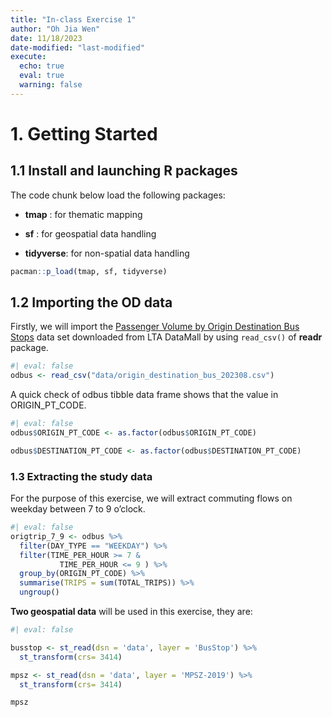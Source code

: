 ```yaml
---
title: "In-class Exercise 1"
author: "Oh Jia Wen"
date: 11/18/2023
date-modified: "last-modified"
execute: 
  echo: true
  eval: true
  warning: false
---
```


# 1. Getting Started

## 1.1 Install and launching R packages

The code chunk below load the following packages:

-   **tmap** : for thematic mapping

-   **sf** : for geospatial data handling

-   **tidyverse**: for non-spatial data handling

```r
pacman::p_load(tmap, sf, tidyverse)
```

## 1.2 Importing the OD data

Firstly, we will import the [Passenger Volume by Origin Destination Bus Stops]{.underline} data set downloaded from LTA DataMall by using `read_csv()` of **readr** package.

```r
#| eval: false
odbus <- read_csv("data/origin_destination_bus_202308.csv")
```

A quick check of odbus tibble data frame shows that the value in ORIGIN_PT_CODE.

```r
#| eval: false
odbus$ORIGIN_PT_CODE <- as.factor(odbus$ORIGIN_PT_CODE)

odbus$DESTINATION_PT_CODE <- as.factor(odbus$DESTINATION_PT_CODE)
```

### 1.3 Extracting the study data 

For the purpose of this exercise, we will extract commuting flows on weekday between 7 to 9 o'clock.

```r
#| eval: false
origtrip_7_9 <- odbus %>%
  filter(DAY_TYPE == "WEEKDAY") %>%
  filter(TIME_PER_HOUR >= 7 &
           TIME_PER_HOUR <= 9 ) %>%
  group_by(ORIGIN_PT_CODE) %>%
  summarise(TRIPS = sum(TOTAL_TRIPS)) %>%
  ungroup()
```

**Two geospatial data** will be used in this exercise, they are:

```r
#| eval: false

busstop <- st_read(dsn = 'data', layer = 'BusStop') %>%
  st_transform(crs= 3414)

```

```r
mpsz <- st_read(dsn = 'data', layer = 'MPSZ-2019') %>%
  st_transform(crs= 3414)

mpsz
```

